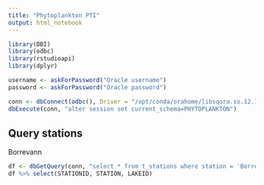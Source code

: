 ```yaml
---
title: "Phytoplankton PTI"
output: html_notebook
---
```


```r

library(DBI)
library(odbc)
library(rstudioapi)
library(dplyr)

username <- askForPassword("Oracle username")
password <- askForPassword("Oracle password")

conn <- dbConnect(odbc(), Driver = "/opt/conda/orahome/libsqora.so.12.1", DBQ = "dbora-niva-prod01.niva.corp:1553/NIVABTST", UID = username, PWD = password)
dbExecute(conn, "alter session set current_schema=PHYTOPLANKTON")
```

## Query stations

Borrevann

```r
df <- dbGetQuery(conn, "select * from t_stations where station = 'Borrevatn'")
df %>% select(STATIONID, STATION, LAKEID)
```

